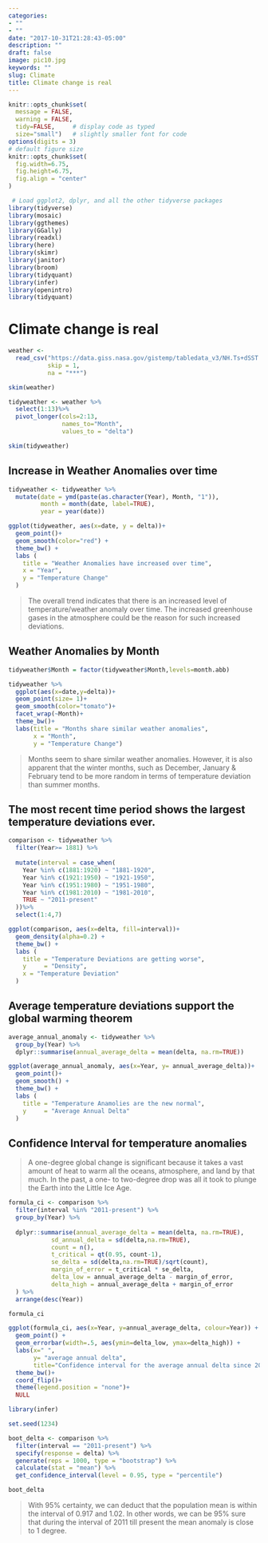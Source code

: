 ```yaml
---
categories:
- ""
- ""
date: "2017-10-31T21:28:43-05:00"
description: ""
draft: false
image: pic10.jpg
keywords: ""
slug: Climate
title: Climate change is real
---
```


```r
knitr::opts_chunk$set(
  message = FALSE, 
  warning = FALSE, 
  tidy=FALSE,     # display code as typed
  size="small")   # slightly smaller font for code
options(digits = 3)
# default figure size
knitr::opts_chunk$set(
  fig.width=6.75, 
  fig.height=6.75,
  fig.align = "center"
)
```


```r
 # Load ggplot2, dplyr, and all the other tidyverse packages
library(tidyverse) 
library(mosaic)
library(ggthemes)
library(GGally)
library(readxl)
library(here)
library(skimr)
library(janitor)
library(broom)
library(tidyquant)
library(infer)
library(openintro)
library(tidyquant)
```

# Climate change is real 

```r
weather <- 
  read_csv("https://data.giss.nasa.gov/gistemp/tabledata_v3/NH.Ts+dSST.csv", 
           skip = 1, 
           na = "***")

skim(weather)
```

```r
tidyweather <- weather %>%
  select(1:13)%>%
  pivot_longer(cols=2:13, 
               names_to="Month", 
               values_to = "delta")

skim(tidyweather)
```

## Increase in Weather Anomalies over time
```r
tidyweather <- tidyweather %>%
  mutate(date = ymd(paste(as.character(Year), Month, "1")),
         month = month(date, label=TRUE),
         year = year(date))

ggplot(tidyweather, aes(x=date, y = delta))+
  geom_point()+
  geom_smooth(color="red") +
  theme_bw() +
  labs (
    title = "Weather Anomalies have increased over time", 
    x = "Year", 
    y = "Temperature Change"
  )
```

>The overall trend indicates that there is an increased level of temperature/weather anomaly over time. The increased greenhouse gases in the atmosphere could be the reason for such increased deviations.

## Weather Anomalies by Month

```r
tidyweather$Month = factor(tidyweather$Month,levels=month.abb)

tidyweather %>%
  ggplot(aes(x=date,y=delta))+
  geom_point(size= 1)+
  geom_smooth(color="tomato")+
  facet_wrap(~Month)+
  theme_bw()+
  labs(title = "Months share similar weather anomalies",
       x = "Month",
       y = "Temperature Change")
```
>Months seem to share similar weather anomalies. However, it is also apparent that the winter months, such as December, January & February tend to be more random in terms of temperature deviation than summer months.

## The most recent time period shows the largest temperature deviations ever.

```r
comparison <- tidyweather %>% 
  filter(Year>= 1881) %>%     
 
  mutate(interval = case_when(
    Year %in% c(1881:1920) ~ "1881-1920",
    Year %in% c(1921:1950) ~ "1921-1950",
    Year %in% c(1951:1980) ~ "1951-1980",
    Year %in% c(1981:2010) ~ "1981-2010",
    TRUE ~ "2011-present"
  ))%>%
  select(1:4,7)
```

```r
ggplot(comparison, aes(x=delta, fill=interval))+
  geom_density(alpha=0.2) +   
  theme_bw() +              
  labs (
    title = "Temperature Deviations are getting worse",
    y     = "Density",
    x = "Temperature Deviation"
  )
```

## Average temperature deviations support the global warming theorem

```r
average_annual_anomaly <- tidyweather %>% 
  group_by(Year) %>%   
  dplyr::summarise(annual_average_delta = mean(delta, na.rm=TRUE)) 

ggplot(average_annual_anomaly, aes(x=Year, y= annual_average_delta))+
  geom_point()+
  geom_smooth() +
  theme_bw() +
  labs (
    title = "Temperature Anamolies are the new normal",
    y     = "Average Annual Delta"
  )
```

## Confidence Interval for temperature anomalies

>A one-degree global change is significant because it takes a vast amount of heat to warm all the oceans, atmosphere, and land by that much. In the past, a one- to two-degree drop was all it took to plunge the Earth into the Little Ice Age.

```r
formula_ci <- comparison %>%
  filter(interval %in% "2011-present") %>% 
  group_by(Year) %>% 
 
  dplyr::summarise(annual_average_delta = mean(delta, na.rm=TRUE),
            sd_annual_delta = sd(delta,na.rm=TRUE),
            count = n(),
            t_critical = qt(0.95, count-1),
            se_delta = sd(delta,na.rm=TRUE)/sqrt(count),
            margin_of_error = t_critical * se_delta,
            delta_low = annual_average_delta - margin_of_error,
            delta_high = annual_average_delta + margin_of_error
  ) %>% 
  arrange(desc(Year))

formula_ci
```

```r
ggplot(formula_ci, aes(x=Year, y=annual_average_delta, colour=Year)) +
  geom_point() +
  geom_errorbar(width=.5, aes(ymin=delta_low, ymax=delta_high)) + 
  labs(x=" ",
       y= "average annual delta", 
       title="Confidence interval for the average annual delta since 2011") + 
  theme_bw()+
  coord_flip()+
  theme(legend.position = "none")+
  NULL
```

```r
library(infer)

set.seed(1234)

boot_delta <- comparison %>%
  filter(interval == "2011-present") %>%
  specify(response = delta) %>%
  generate(reps = 1000, type = "bootstrap") %>%
  calculate(stat = "mean") %>% 
  get_confidence_interval(level = 0.95, type = "percentile")

boot_delta
```
> With 95% certainty, we can deduct that the population mean is within the interval of 0.917 and 1.02. In other words, we can be 95% sure that during the interval of 2011 till present the mean anomaly is close to 1 degree.
